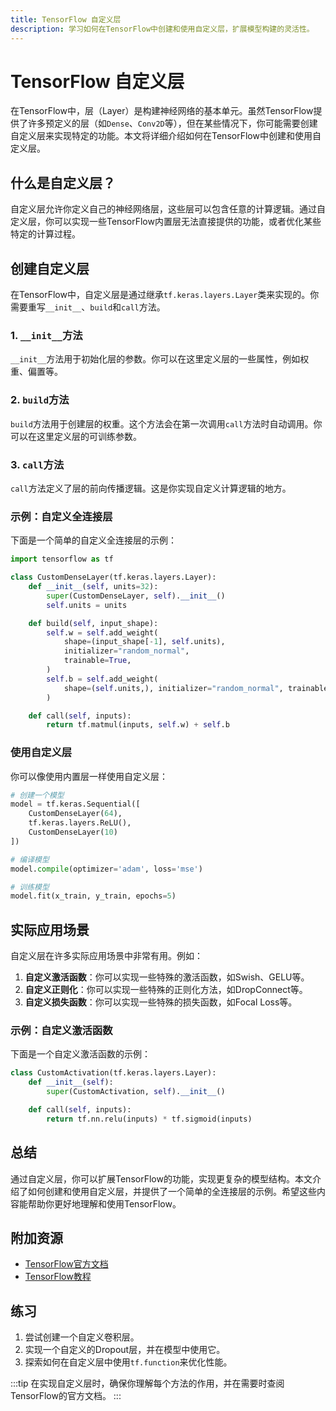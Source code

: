 ```yaml
---
title: TensorFlow 自定义层
description: 学习如何在TensorFlow中创建和使用自定义层，扩展模型构建的灵活性。
---
```


# TensorFlow 自定义层

在TensorFlow中，层（Layer）是构建神经网络的基本单元。虽然TensorFlow提供了许多预定义的层（如`Dense`、`Conv2D`等），但在某些情况下，你可能需要创建自定义层来实现特定的功能。本文将详细介绍如何在TensorFlow中创建和使用自定义层。

## 什么是自定义层？

自定义层允许你定义自己的神经网络层，这些层可以包含任意的计算逻辑。通过自定义层，你可以实现一些TensorFlow内置层无法直接提供的功能，或者优化某些特定的计算过程。

## 创建自定义层

在TensorFlow中，自定义层是通过继承`tf.keras.layers.Layer`类来实现的。你需要重写`__init__`、`build`和`call`方法。

### 1. `__init__`方法

`__init__`方法用于初始化层的参数。你可以在这里定义层的一些属性，例如权重、偏置等。

### 2. `build`方法

`build`方法用于创建层的权重。这个方法会在第一次调用`call`方法时自动调用。你可以在这里定义层的可训练参数。

### 3. `call`方法

`call`方法定义了层的前向传播逻辑。这是你实现自定义计算逻辑的地方。

### 示例：自定义全连接层

下面是一个简单的自定义全连接层的示例：

```python
import tensorflow as tf

class CustomDenseLayer(tf.keras.layers.Layer):
    def __init__(self, units=32):
        super(CustomDenseLayer, self).__init__()
        self.units = units

    def build(self, input_shape):
        self.w = self.add_weight(
            shape=(input_shape[-1], self.units),
            initializer="random_normal",
            trainable=True,
        )
        self.b = self.add_weight(
            shape=(self.units,), initializer="random_normal", trainable=True
        )

    def call(self, inputs):
        return tf.matmul(inputs, self.w) + self.b
```

### 使用自定义层

你可以像使用内置层一样使用自定义层：

```python
# 创建一个模型
model = tf.keras.Sequential([
    CustomDenseLayer(64),
    tf.keras.layers.ReLU(),
    CustomDenseLayer(10)
])

# 编译模型
model.compile(optimizer='adam', loss='mse')

# 训练模型
model.fit(x_train, y_train, epochs=5)
```

## 实际应用场景

自定义层在许多实际应用场景中非常有用。例如：

1. **自定义激活函数**：你可以实现一些特殊的激活函数，如Swish、GELU等。
2. **自定义正则化**：你可以实现一些特殊的正则化方法，如DropConnect等。
3. **自定义损失函数**：你可以实现一些特殊的损失函数，如Focal Loss等。

### 示例：自定义激活函数

下面是一个自定义激活函数的示例：

```python
class CustomActivation(tf.keras.layers.Layer):
    def __init__(self):
        super(CustomActivation, self).__init__()

    def call(self, inputs):
        return tf.nn.relu(inputs) * tf.sigmoid(inputs)
```

## 总结

通过自定义层，你可以扩展TensorFlow的功能，实现更复杂的模型结构。本文介绍了如何创建和使用自定义层，并提供了一个简单的全连接层的示例。希望这些内容能帮助你更好地理解和使用TensorFlow。

## 附加资源

- [TensorFlow官方文档](https://www.tensorflow.org/api_docs/python/tf/keras/layers/Layer)
- [TensorFlow教程](https://www.tensorflow.org/tutorials)

## 练习

1. 尝试创建一个自定义卷积层。
2. 实现一个自定义的Dropout层，并在模型中使用它。
3. 探索如何在自定义层中使用`tf.function`来优化性能。

:::tip
在实现自定义层时，确保你理解每个方法的作用，并在需要时查阅TensorFlow的官方文档。
:::